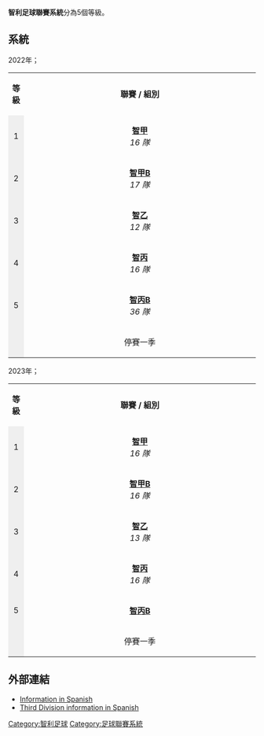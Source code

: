 '''智利足球聯賽系統'''分為5個等級。
==系統==
2022年；

{| class="wikitable" cellpadding="0" style="text-align:center; width:100%;"
|- style="background:#efefef;"
|  style="width:4%; text-align:center;"|
'''等級'''
| colspan="12"  style="width:96%; text-align:center;"|
'''聯賽 / 組別'''
|-
|  style="text-align:center; width:4%; background:#efefef;"|
1
| colspan="12"  style="width:96%; text-align:center;"|
'''[[智甲|智甲]]'''<br>
''16 隊''<br />
|-
|  style="text-align:center; width:4%; background:#efefef;"|
2
| colspan="12"  style="width:96%; text-align:center;"|
'''[[智甲B|智甲B]]'''<br>
''17 隊''<br />
|-
|  style="text-align:center; width:4%; background:#efefef;"|
3
| colspan="12"  style="width:96%; text-align:center;"|
'''[[智乙|智乙]]'''<br>
''12 隊''<br />
|-
|  style="text-align:center; width:4%; background:#efefef;"|
4
| colspan="12"  style="width:96%; text-align:center;"|
'''[[智丙|智丙]]'''<br>
''16 隊''<br />
|-
|  style="text-align:center; width:4%; background:#efefef;"|
5
| colspan="12"  style="width:96%; text-align:center;"|
'''[[智丙B|智丙B]]'''<br>
''36 隊''<br />
|-
|  style="text-align:center; width:4%; background:#efefef;"|
| colspan="12"  style="width:96%; text-align:center;"|
停賽一季
|}

2023年；

{| class="wikitable" cellpadding="0" style="text-align:center; width:100%;"
|- style="background:#efefef;"
|  style="width:4%; text-align:center;"|
'''等級'''
| colspan="12"  style="width:96%; text-align:center;"|
'''聯賽 / 組別'''
|-
|  style="text-align:center; width:4%; background:#efefef;"|
1
| colspan="12"  style="width:96%; text-align:center;"|
'''[[智甲|智甲]]'''<br>
''16 隊''<br />
|-
|  style="text-align:center; width:4%; background:#efefef;"|
2
| colspan="12"  style="width:96%; text-align:center;"|
'''[[智甲B|智甲B]]'''<br>
''16 隊''<br />
|-
|  style="text-align:center; width:4%; background:#efefef;"|
3
| colspan="12"  style="width:96%; text-align:center;"|
'''[[智乙|智乙]]'''<br>
''13 隊''<br />
|-
|  style="text-align:center; width:4%; background:#efefef;"|
4
| colspan="12"  style="width:96%; text-align:center;"|
'''[[智丙|智丙]]'''<br>
''16 隊''<br />
|-
|  style="text-align:center; width:4%; background:#efefef;"|
5
| colspan="12"  style="width:96%; text-align:center;"|
'''[[智丙B|智丙B]]'''<br>
|-
|  style="text-align:center; width:4%; background:#efefef;"|
| colspan="12"  style="width:96%; text-align:center;"|
停賽一季
|}

==外部連結==
*[http://www.anfp.cl/ Information in Spanish] {{Wayback|url=http://www.anfp.cl/ |date=20100718105720 }}
*[https://web.archive.org/web/20060702130507/http://www.terceradivision.cl/home.asp Third Division information in Spanish]

{{FLS}}

[[Category:智利足球|Category:智利足球]]
[[Category:足球聯賽系統|Category:足球聯賽系統]]